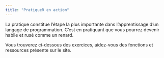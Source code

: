```yaml
---
title: "PratiqueR en action"
---
```


La pratique constitue l'étape la plus importante dans l'apprentissage d'un langage de programmation. C'est en pratiquant que vous pourrez devenir habile et rusé comme un renard.

Vous trouverez ci-dessous des exercices, aidez-vous des fonctions et ressources présente sur le site.
